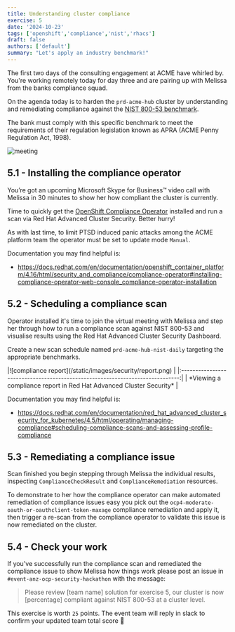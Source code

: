 ```yaml
---
title: Understanding cluster compliance
exercise: 5
date: '2024-10-23'
tags: ['openshift','compliance','nist','rhacs']
draft: false
authors: ['default']
summary: "Let's apply an industry benchmark!"
---
```


The first two days of the consulting engagement at ACME have whirled by. You're working remotely today for day three and are pairing up with Melissa from the banks compliance squad.

On the agenda today is to harden the `prd-acme-hub` cluster by understanding and remediating compliance against the [NIST 800-53 benchmark](https://nvlpubs.nist.gov/nistpubs/SpecialPublications/NIST.SP.800-53r5.pdf).

The bank must comply with this specific benchmark to meet the requirements of their regulation legislation known as APRA (ACME Penny Regulation Act, 1998).

![meeting](/static/images/security/meeting.png)


## 5.1 - Installing the compliance operator

You’re got an upcoming Microsoft Skype for Business™ video call with Melissa in 30 minutes to show her how compliant the cluster is currently.

Time to quickly get the [OpenShift Compliance Operator](https://docs.openshift.com/container-platform/4.16//security/compliance_operator/co-overview.html) installed and run a scan via Red Hat Advanced Cluster Security. Better hurry!

As with last time, to limit PTSD induced panic attacks among the ACME  platform team the operator must be set to update mode `Manual`.

Documentation you may find helpful is:

- https://docs.redhat.com/en/documentation/openshift_container_platform/4.16/html/security_and_compliance/compliance-operator#installing-compliance-operator-web-console_compliance-operator-installation


## 5.2 - Scheduling a compliance scan

Operator installed it's time to join the virtual meeting with Melissa and step her through how to run a compliance scan against NIST 800-53 and visualise results using the Red Hat Advanced Cluster Security Dashboard.

Create a new scan schedule named `prd-acme-hub-nist-daily` targeting the appropriate benchmarks.

<Zoom>
|![compliance report](/static/images/security/report.png)                       | 
|:-----------------------------------------------------------------------------:|
| *Viewing a compliance report in Red Hat Advanced Cluster Security*            |
</Zoom>

Documentation you may find helpful is:

- https://docs.redhat.com/en/documentation/red_hat_advanced_cluster_security_for_kubernetes/4.5/html/operating/managing-compliance#scheduling-compliance-scans-and-assessing-profile-compliance


## 5.3 - Remediating a compliance issue

Scan finished you begin stepping through Melissa the individual results, inspecting `ComplianceCheckResult` and `ComplianceRemediation` resources.

To demonstrate to her how the compliance operator can make automated remediation of compliance issues easy you pick out the `ocp4-moderate-oauth-or-oauthclient-token-maxage` compliance remediation and apply it, then trigger a re-scan from the compliance operator to validate this issue is now remediated on the cluster.


## 5.4 - Check your work

If you've successfully run the compliance scan and remediated the compliance issue to show Melissa how things work please post an issue in `#event-anz-ocp-security-hackathon` with the message:

> Please review [team name] solution for exercise 5, our cluster is now [percentage] compliant against NIST 800-53 at a cluster level.

This exercise is worth `25` points. The event team will reply in slack to confirm your updated team total score 🎉 

